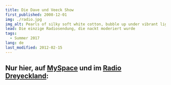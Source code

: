 ```yaml
---
title: Die Dave und Veeck Show
first_published: 2008-12-01
img: ./radio.jpg
img_alt: Pearls of silky soft white cotton, bubble up under vibrant lighting
lead: Die einzige Radiosendung, die nackt moderiert wurde
tags:
  - Summer 2017
lang: de
last_modified: 2012-02-15
---
```



## Nur hier, auf [MySpace](https://myspace.com/diedaveundveeckshow) und im [Radio Dreyeckland](https://rdl.de/):

<Audio file="/radio/Episode1.mp3" caption="Folge 1: Der Papst und Pirmasens" />
<Audio file="/radio/Episode2.mp3" caption="Folge 2: Britney und die Unendlichkeit" />
<Audio file="/radio/Episode3.mp3" caption="Folge 3: Eisenharte Feuchte Sommerliebe" />
<Audio file="/radio/Episode4.mp3" caption="Folge 4: Rebällentum" />
<Audio file="/radio/Episode5.mp3" caption="Folge 5: Hitler und Ronny Live" />
<Audio file="/radio/Episode6.mp3" caption="Folge 6: Ein Radioshow-Todesfall und eine Hochzeit" />
